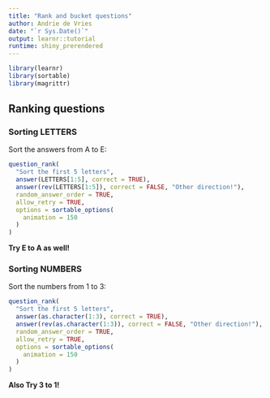 ```yaml
---
title: "Rank and bucket questions"
author: Andrie de Vries
date: "`r Sys.Date()`"
output: learnr::tutorial
runtime: shiny_prerendered
---
```


```r
library(learnr)
library(sortable)
library(magrittr)
```

## Ranking questions

### Sorting LETTERS

Sort the answers from A to E:

```r
question_rank(
  "Sort the first 5 letters",
  answer(LETTERS[1:5], correct = TRUE),
  answer(rev(LETTERS[1:5]), correct = FALSE, "Other direction!"),
  random_answer_order = TRUE,
  allow_retry = TRUE,
  options = sortable_options(
    animation = 150
  )
)
```

**Try E to A as well!**

### Sorting NUMBERS

Sort the numbers from 1 to 3:

```r
question_rank(
  "Sort the first 5 letters",
  answer(as.character(1:3), correct = TRUE),
  answer(rev(as.character(1:3)), correct = FALSE, "Other direction!"),
  random_answer_order = TRUE,
  allow_retry = TRUE,
  options = sortable_options(
    animation = 150
  )
)
```

**Also Try 3 to 1!**

